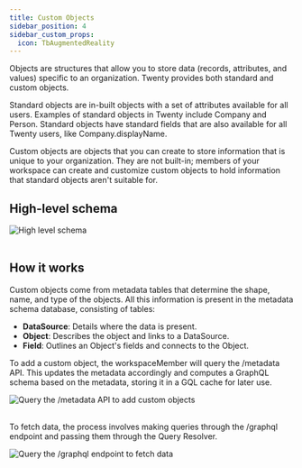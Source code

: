 ```yaml
---
title: Custom Objects
sidebar_position: 4
sidebar_custom_props:
  icon: TbAugmentedReality
---
```


Objects are structures that allow you to store data (records, attributes, and values) specific to an organization. Twenty provides both standard and custom objects.

Standard objects are in-built objects with a set of attributes available for all users. Examples of standard objects in Twenty include Company and Person. Standard objects have standard fields that are also available for all Twenty users, like Company.displayName.

Custom objects are objects that you can create to store information that is unique to your organization. They are not built-in; members of your workspace can create and customize custom objects to hold information that standard objects aren't suitable for. 


## High-level schema 

<div style={{textAlign: 'center'}}>
    <img src="/img/contributor/custom-object-schema.jpeg" alt="High level schema" />
</div>

<br/>

## How it works

Custom objects come from metadata tables that determine the shape, name, and type of the objects. All this information is present in the metadata schema database, consisting of tables:

- **DataSource**: Details where the data is present.
- **Object**: Describes the object and links to a DataSource.
- **Field**: Outlines an Object's fields and connects to the Object.

To add a custom object, the workspaceMember will query the /metadata API. This updates the metadata accordingly and computes a GraphQL schema based on the metadata, storing it in a GQL cache for later use.
<div style={{textAlign: 'center'}}>
    <img src="/img/contributor/add-custom-objects.jpeg" alt="Query the /metadata API to add custom objects" />
</div>

<br/>

To fetch data, the process involves making queries through the /graphql endpoint and passing them through the Query Resolver.
<div style={{textAlign: 'center'}}>
    <img src="/img/contributor/custom-objects-schema.png" alt="Query the /graphql endpoint to fetch data" />
</div>
